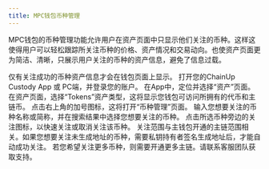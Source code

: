 ---
title: MPC钱包币种管理
---
 MPC钱包的币种管理功能允许用户在资产页面中只显示他们关注的币种。这样这使得用户可以轻松跟踪所关注币种的价格、资产情况和交易动向。也使资产页面更为简洁、清晰，只展示用户关注的币种的资产信息，避免了信息过载。

<Tip> 
仅有关注成功的币种资产信息才会在钱包页面上显示。
</Tip>

<Steps>
<Step title="打开ChainUp Custody App 或 PC端">
    打开您的ChainUp Custody App 或 PC端，并登录您的账户。
</Step>
<Step title="选择Tokens资产类型">
    在App中，定位并选择“资产”页面。
在资产页面，选择“Tokens”资产类型，这将显示您钱包可访问所拥有的代币和主链币。
</Step>
<Step title="进入币种管理页面">
    点击右上角的加号图标，这将打开“币种管理”页面。
    输入您想要关注的币种名称或简称，并在搜索结果中选择您想要关注的币种。
</Step>
<Step title="快捷关注或取消关注币种">
    点击所选币种旁边的关注图标，以快速关注或取消关注该币种。
    <Tip> 
关注范围与主钱包开通的主链范围相关。如果您想要关注未生成地址的币种，需要私钥持有者签名生成地址后，才能自动成功关注。
若您希望关注更多币种，则需要开通更多主链。请联系客服团队获取支持。
</Tip>
</Step>
</Steps>
